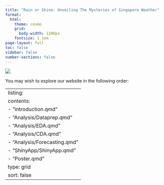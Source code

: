 ```yaml
---
title: "Rain or Shine: Unveiling The Mysteries of Singapore Weather"
format:
  html: 
    theme: cosmo
    grid: 
      body-width: 1200px
    fontsize: 1.1em
page-layout: full
toc: false 
sidebar: false 
number-sections: false
---
```


::: column-screen
![](images/coverpage-01.png)
:::

You may wish to explore our website in the following order:

---
listing:
  contents:
  - "introduction.qmd"
  - "Analysis/Dataprep.qmd"
  - "Analysis/EDA.qmd"
  - "Analysis/CDA.qmd"
  - "Analysis/Forecasting.qmd"
  - "ShinyApp/ShinyApp.qmd"
  - "Poster.qmd"
  type: grid
  sort: false
---

